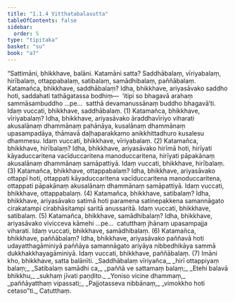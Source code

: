 ```yaml
---
title: "1.1.4 Vitthatabalasutta"
tableOfContents: false
sidebar:
  order: 5
type: "tipitaka"
basket: "su"
book: "a7"
---
```



<DynamicBreadcrumb />

<Division number="4" book="a7" bookNo="16" page="397">

<Paragraph number="13" book="a7">
“Sattimāni, bhikkhave, balāni. Katamāni satta? Saddhābalaṃ, vīriyabalaṃ, hirībalaṃ, ottappabalaṃ, satibalaṃ, samādhibalaṃ, paññābalaṃ.
</Paragraph>

<Paragraph number="14" book="a7">
Katamañca, bhikkhave, saddhābalaṃ? Idha, bhikkhave, ariyasāvako saddho hoti, saddahati tathāgatassa bodhiṃ—  ‘itipi so bhagavā arahaṃ sammāsambuddho …pe…  satthā devamanussānaṃ buddho bhagavā’ti. Idaṃ vuccati, bhikkhave, saddhābalaṃ. (1)
</Paragraph>

<Paragraph number="15" book="a7">
Katamañca, bhikkhave, vīriyabalaṃ? Idha, bhikkhave, ariyasāvako āraddhavīriyo viharati akusalānaṃ dhammānaṃ pahānāya, kusalānaṃ dhammānaṃ upasampadāya, thāmavā daḷhaparakkamo anikkhittadhuro kusalesu dhammesu. Idaṃ vuccati, bhikkhave, vīriyabalaṃ. (2)
</Paragraph>

<Paragraph number="16" book="a7">
Katamañca, bhikkhave, hirībalaṃ? Idha, bhikkhave, ariyasāvako hirīmā hoti, hirīyati kāyaduccaritena vacīduccaritena manoduccaritena, hirīyati pāpakānaṃ akusalānaṃ dhammānaṃ samāpattiyā. Idaṃ vuccati, bhikkhave, hirībalaṃ. (3)
</Paragraph>

<Paragraph number="17" book="a7">
Katamañca, bhikkhave, ottappabalaṃ? Idha, bhikkhave, ariyasāvako ottappī hoti, ottappati kāyaduccaritena vacīduccaritena manoduccaritena, ottappati pāpakānaṃ akusalānaṃ dhammānaṃ samāpattiyā. Idaṃ vuccati, bhikkhave, ottappabalaṃ. (4)
</Paragraph>

<Paragraph number="18" book="a7">
Katamañca, bhikkhave, satibalaṃ? Idha, bhikkhave, ariyasāvako satimā hoti paramena satinepakkena samannāgato cirakatampi cirabhāsitampi saritā anussaritā. Idaṃ vuccati, bhikkhave, satibalaṃ. (5)
</Paragraph>

<Paragraph number="19" book="a7">
Katamañca, bhikkhave, samādhibalaṃ? Idha, bhikkhave, ariyasāvako vivicceva kāmehi …pe…  catutthaṃ jhānaṃ upasampajja viharati. Idaṃ vuccati, bhikkhave, samādhibalaṃ. (6)
</Paragraph>

<Paragraph number="20" book="a7">
Katamañca, bhikkhave, paññābalaṃ? Idha, bhikkhave, ariyasāvako paññavā hoti udayatthagāminiyā paññāya samannāgato ariyāya nibbedhikāya sammā dukkhakkhayagāminiyā. Idaṃ vuccati, bhikkhave, paññābalaṃ. (7)
</Paragraph>

<Paragraph number="21" book="a7">
Imāni kho, bhikkhave, satta balānīti.
</Paragraph>

<Paragraph number="22" type="verses" book="a7">
_Saddhābalaṃ vīriyañca,_  
_hirī ottappiyaṃ balaṃ;_  
_Satibalaṃ samādhi ca,_  
_paññā ve sattamaṃ balaṃ;_  
_Etehi balavā bhikkhu,_  
_sukhaṃ jīvati paṇḍito._  

</Paragraph>

<Paragraph number="23" type="verses" book="a7">
_Yoniso vicine dhammaṃ,_  
_paññāyatthaṃ vipassati;_  
_Pajjotasseva nibbānaṃ,_  
_vimokkho hoti cetaso”ti._  


</Paragraph>
</Division>

<Paragraph number="24" type="center" book="a7">
Catutthaṃ.
</Paragraph>
